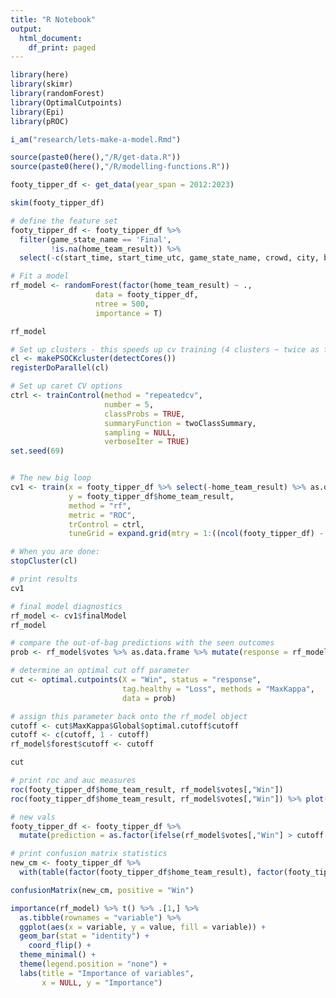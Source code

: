 ```yaml
---
title: "R Notebook"
output:
  html_document:
    df_print: paged
---
```


```r
library(here)
library(skimr)
library(randomForest)
library(OptimalCutpoints)
library(Epi)
library(pROC)

i_am("research/lets-make-a-model.Rmd")

source(paste0(here(),"/R/get-data.R"))
source(paste0(here(),"/R/modelling-functions.R"))

footy_tipper_df <- get_data(year_span = 2012:2023)

skim(footy_tipper_df)
```

```r
# define the feature set
footy_tipper_df <- footy_tipper_df %>%
  filter(game_state_name == 'Final',
         !is.na(home_team_result)) %>%
  select(-c(start_time, start_time_utc, game_state_name, crowd, city, broadcast_channel1, broadcast_channel2, broadcast_channel3, team_final_score_away, team_final_score_home, game_id, round_id))

# Fit a model
rf_model <- randomForest(factor(home_team_result) ~ .,
                   data = footy_tipper_df,
                   ntree = 500,
                   importance = T)

rf_model
```

```r
# Set up clusters - this speeds up cv training (4 clusters ~ twice as fast)
cl <- makePSOCKcluster(detectCores())
registerDoParallel(cl)

# Set up caret CV options
ctrl <- trainControl(method = "repeatedcv",
                     number = 5,
                     classProbs = TRUE,
                     summaryFunction = twoClassSummary,
                     sampling = NULL,
                     verboseIter = TRUE)
set.seed(69)


# The new big loop
cv1 <- train(x = footy_tipper_df %>% select(-home_team_result) %>% as.data.frame,
             y = footy_tipper_df$home_team_result,
             method = "rf",
             metric = "ROC",
             trControl = ctrl,
             tuneGrid = expand.grid(mtry = 1:((ncol(footy_tipper_df) - 1))))

# When you are done:
stopCluster(cl)

# print results
cv1

# final model diagnostics
rf_model <- cv1$finalModel
rf_model
```

```r
# compare the out-of-bag predictions with the seen outcomes
prob <- rf_model$votes %>% as.data.frame %>% mutate(response = rf_model$y)

# determine an optimal cut off parameter
cut <- optimal.cutpoints(X = "Win", status = "response",
                         tag.healthy = "Loss", methods = "MaxKappa",
                         data = prob)

# assign this parameter back onto the rf_model object
cutoff <- cut$MaxKappa$Global$optimal.cutoff$cutoff
cutoff <- c(cutoff, 1 - cutoff)
rf_model$forest$cutoff <- cutoff

cut
```

```r
# print roc and auc measures
roc(footy_tipper_df$home_team_result, rf_model$votes[,"Win"])
roc(footy_tipper_df$home_team_result, rf_model$votes[,"Win"]) %>% plot(main = 'Model ROC curve')
```

```r
# new vals
footy_tipper_df <- footy_tipper_df %>%
  mutate(prediction = as.factor(ifelse(rf_model$votes[,"Win"] > cutoff[1], "Win", "Loss")))

# print confusion matrix statistics
new_cm <- footy_tipper_df %>% 
  with(table(factor(footy_tipper_df$home_team_result), factor(footy_tipper_df$prediction)))

confusionMatrix(new_cm, positive = "Win")
```

```r
importance(rf_model) %>% t() %>% .[1,] %>% 
  as.tibble(rownames = "variable") %>%
  ggplot(aes(x = variable, y = value, fill = variable)) +
  geom_bar(stat = "identity") +
    coord_flip() +
  theme_minimal() +
  theme(legend.position = "none") +
  labs(title = "Importance of variables",
       x = NULL, y = "Importance")
```

